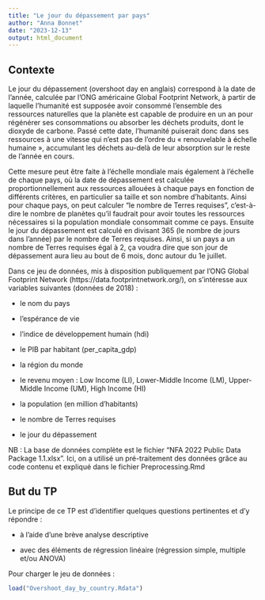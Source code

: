```yaml
---
title: "Le jour du dépassement par pays"
author: "Anna Bonnet"
date: "2023-12-13"
output: html_document
---
```



## Contexte

Le jour du dépassement (overshoot day en anglais) correspond à la date de l’année, calculée par l'ONG américaine Global Footprint Network, à partir de laquelle l’humanité est supposée avoir consommé l’ensemble des ressources naturelles que la planète est capable de produire en un an pour régénérer ses consommations ou absorber les déchets produits, dont le dioxyde de carbone. Passé cette date, l’humanité puiserait donc dans ses ressources à une vitesse qui n'est pas de l'ordre du « renouvelable à échelle humaine », accumulant les déchets au-delà de leur absorption sur le reste de l'année en cours. 

Cette mesure peut être faite à l'échelle mondiale mais également à l'échelle de chaque pays, où la date de dépassement est calculée proportionnellement aux ressources allouées à chaque pays en fonction de différents critères, en particulier sa taille et son nombre d'habitants.
Ainsi pour chaque pays, on peut calculer "le nombre de Terres requises", c'est-à-dire le nombre de planètes qu'il faudrait pour avoir toutes les ressources nécessaires si la population mondiale consommait comme ce pays. Ensuite le jour du dépassement est calculé en divisant 365 (le nombre de jours dans l'année) par le nombre de Terres requises. Ainsi, si un pays a un nombre de Terres requises égal à 2, ça voudra dire que son jour de dépassement aura lieu au bout de 6 mois, donc autour du 1e juillet.

Dans ce jeu de données, mis à disposition publiquement par l'ONG Global Footprint Network (https://data.footprintnetwork.org/), on s'intéresse aux variables suivantes (données de 2018) :

- le nom du pays

- l'espérance de vie

- l'indice de développement humain (hdi)

- le PIB par habitant (per_capita_gdp)

- la région du monde

- le revenu moyen : Low Income (LI), Lower-Middle Income (LM), Upper-Middle Income (UM), High Income (HI)

- la population (en million d'habitants)

- le nombre de Terres requises

- le jour du dépassement 

NB : La base de données complète est le fichier "NFA 2022 Public Data Package 1.1.xlsx". Ici, on a utilisé un pré-traitement des données grâce au code contenu et expliqué dans le fichier Preprocessing.Rmd 

## But du TP 

Le principe de ce TP est d'identifier quelques questions pertinentes et d'y répondre :

- à l'aide d'une brève analyse descriptive

- avec des éléments de régression linéaire (régression simple, multiple et/ou ANOVA)


Pour charger le jeu de données :

```r
load("Overshoot_day_by_country.Rdata")
```
